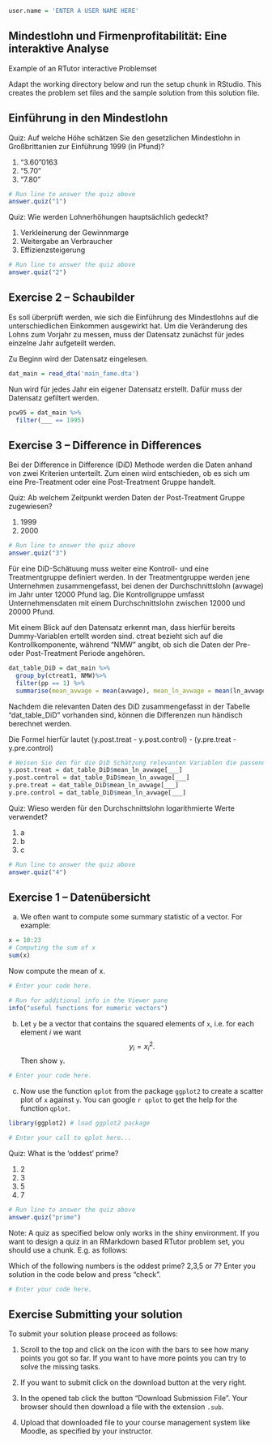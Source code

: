 
```r

user.name = 'ENTER A USER NAME HERE'
```

## Mindestlohn und Firmenprofitabilität: Eine interaktive Analyse

Example of an RTutor interactive Problemset

Adapt the working directory below and run the setup chunk in RStudio. This creates the problem set files and the sample solution from this solution file. 

## Einführung in den Mindestlohn


Quiz: Auf welche Höhe schätzen Sie den gesetzlichen Mindestlohn in Großbrittanien zur Einführung 1999 (in Pfund)?

(1) "3.60"0163
(2) "5.70"
(3) "7.80"

```r
# Run line to answer the quiz above
answer.quiz("1")
```


Quiz: Wie werden Lohnerhöhungen hauptsächlich gedeckt?

(1) Verkleinerung der Gewinnmarge
(2) Weitergabe an Verbraucher
(3) Effizienzsteigerung

```r
# Run line to answer the quiz above
answer.quiz("2")
```

## Exercise 2 -- Schaubilder

Es soll überprüft werden, wie sich die Einführung des Mindestlohns auf die unterschiedlichen Einkommen ausgewirkt hat. 
Um die Veränderung des Lohns zum Vorjahr zu messen, muss der Datensatz zunächst für jedes einzelne Jahr aufgeteilt werden.

Zu Beginn wird der Datensatz eingelesen.

```r
dat_main = read_dta('main_fame.dta')
```
Nun wird für jedes Jahr ein eigener Datensatz erstellt. Dafür muss der Datensatz gefiltert werden.

```r
pcw95 = dat_main %>%
  filter(___ == 1995)
```



## Exercise 3 -- Difference in Differences

Bei der Difference in Difference (DiD) Methode werden die Daten anhand von zwei Kriterien unterteilt.
Zum einen wird entschieden, ob es sich um eine Pre-Treatment oder eine Post-Treatment Gruppe handelt.


Quiz: Ab welchem Zeitpunkt werden Daten der Post-Treatment Gruppe zugewiesen?

(1) 1999
(2) 2000

```r
# Run line to answer the quiz above
answer.quiz("3")
```

Für eine DiD-Schätuung muss weiter eine Kontroll- und eine Treatmentgruppe definiert werden. In der Treatmentgruppe werden jene Unternehmen zusammengefasst, bei denen der Durchschnittslohn (avwage) im Jahr unter 12000 Pfund lag.
Die Kontrollgruppe umfasst Unternehmensdaten mit einem Durchschnittslohn zwischen 12000 und 20000 Pfund.

Mit einem Blick auf den Datensatz erkennt man, dass hierfür bereits Dummy-Variablen ertellt worden sind.
ctreat bezieht sich auf die Kontrollkomponente, während "NMW" angibt, ob sich die Daten der Pre- oder Post-Treatment Periode angehören.

```r
dat_table_DiD = dat_main %>%
  group_by(ctreat1, NMW)%>%
  filter(pp == 1) %>%
  summarise(mean_avwage = mean(avwage), mean_ln_avwage = mean(ln_avwage), mean_net_pcm = mean(net_pcm))
```

Nachdem die relevanten Daten des DiD zusammengefasst in der Tabelle "dat_table_DiD" vorhanden sind, können die Differenzen nun händisch berechnet werden.

Die Formel hierfür lautet 
(y.post.treat - y.post.control) - (y.pre.treat - y.pre.control)

```r
# Weisen Sie den für die DiD Schätzung relevanten Variablen die passenden Tabelleneinträge aus "dat_table_DiD" zu.
y.post.treat = dat_table_DiD$mean_ln_avwage[___]
y.post.control = dat_table_DiD$mean_ln_avwage[___]
y.pre.treat = dat_table_DiD$mean_ln_avwage[___]
y.pre.control = dat_table_DiD$mean_ln_avwage[___]

```

Quiz: Wieso werden für den Durchschnittslohn logarithmierte Werte verwendet?

(1) a
(2) b
(3) c

```r
# Run line to answer the quiz above
answer.quiz("4")
```


## Exercise 1 -- Datenübersicht

a) We often want to compute some summary statistic of a vector. For example:

```r
x = 10:23
# Computing the sum of x
sum(x)
```

Now compute the mean of x.
```r
# Enter your code here.
```


```r
# Run for additional info in the Viewer pane
info("useful functions for numeric vectors")
```



b) Let `y` be a vector that contains the squared elements of `x`, i.e. for each element $i$ we want $$y_i = x_i^2.$$ Then show `y`.
```r
# Enter your code here.
```

c) Now use the function `qplot` from the package `ggplot2` to create a scatter plot of `x` against `y`. You can google `r qplot` to get the help for the function `qplot`.

```r
library(ggplot2) # load ggplot2 package

# Enter your call to qplot here...
```



Quiz: What is the 'oddest' prime?

(1) 2
(2) 3
(3) 5
(4) 7

```r
# Run line to answer the quiz above
answer.quiz("prime")
```

Note: A quiz as specified below only works in the shiny environment. If you want to design a quiz in an RMarkdown based RTutor problem set, you should use a chunk. E.g. as follows:

Which of the following numbers is the oddest prime? 2,3,5 or 7? Enter you solution in the code below and press "check".

```r
# Enter your code here.
```

## Exercise Submitting your solution

To submit your solution please proceed as follows:

1. Scroll to the top and click on the icon with the bars <i class="fa fa-tasks fa-fw"></i> to see how many points you got so far. If you want to have more points you can try to solve the missing tasks.

2. If you want to submit click on the download button <i class="fa  fa-download fa-fw"></i> at the very right.

3. In the opened tab click the button "Download Submission File". Your browser should then download a file with the extension `.sub`.

4. Upload that downloaded file to your course management system like Moodle, as specified by your instructor.



